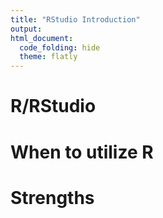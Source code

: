 ```yaml
---
title: "RStudio Introduction"
output:
html_document:
  code_folding: hide
  theme: flatly
---
```


# R/RStudio

# When to utilize R

# Strengths






